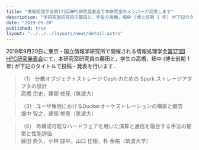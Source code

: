 ```yaml
---
title: "情報処理学会第171回HPC研究発表会で本研究室のメンバーが発表します"
description: "本研究室研究員の藤田と，学生の高橋，畑中 (博士前期 1 年) が下記のタイトルで投稿・発表を行います．"
date: "2019-09-20"
published: true
layout: "../../../layouts/news/detail.astro"
---
```


2019年9月20日に東京・国立情報学研究所で開催される情報処理学会[第171回HPC研究発表会](http://www.ipsj.or.jp/kenkyukai/event/hpc171.html)にて，本研究室研究員の藤田と，学生の高橋，畑中 (博士前期 1 年) が下記のタイトルで投稿・発表を行います．

> （1） 分散オブジェクトストレージ Ceph のための Spark ストレージアダプタの設計  
> 高橋 宗史，建部 修見（筑波大）

> （3） ユーザ権限におけるDockerオーケストレーションの構築と撤去  
> 畑中 智之，建部 修見（筑波大）

> （6） 再構成可能なハードウェアを用いた演算と通信を融合する手法の提案と性能評価  
> 藤田 典久，小林 諒平，山口 佳樹，朴 泰祐（筑波大学）
